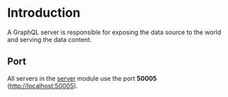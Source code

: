 # Introduction

A GraphQL server is responsible for exposing the data source to the world and serving the data content.

## Port

All servers in the [server](/server) module use the port **50005** ([http://localhost:50005](http://localhost:50005)).
